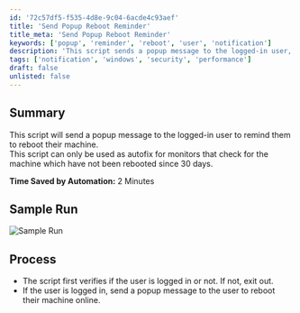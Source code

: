 ```yaml
---
id: '72c57df5-f535-4d8e-9c04-6acde4c93aef'
title: 'Send Popup Reboot Reminder'
title_meta: 'Send Popup Reboot Reminder'
keywords: ['popup', 'reminder', 'reboot', 'user', 'notification']
description: 'This script sends a popup message to the logged-in user, reminding them to reboot their machine if it has not been rebooted in the last 30 days. Ideal for monitors that check machine uptime and require user action to maintain performance.'
tags: ['notification', 'windows', 'security', 'performance']
draft: false
unlisted: false
---
```

## Summary

This script will send a popup message to the logged-in user to remind them to reboot their machine.  
This script can only be used as autofix for monitors that check for the machine which have not been rebooted since 30 days.  

**Time Saved by Automation:** 2 Minutes

## Sample Run

![Sample Run](../../../static/img/Remind-User-of-Reboot-Needed-Autofix/image_1.png)

## Process

- The script first verifies if the user is logged in or not. If not, exit out.
- If the user is logged in, send a popup message to the user to reboot their machine online.












